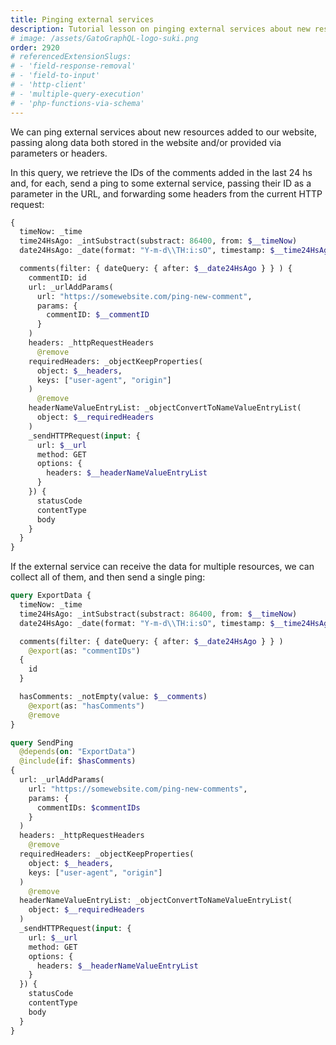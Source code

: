 ```yaml
---
title: Pinging external services
description: Tutorial lesson on pinging external services about new resources added to our website, passing along data both stored in the website and/or provided via parameters or headers.
# image: /assets/GatoGraphQL-logo-suki.png
order: 2920
# referencedExtensionSlugs:
# - 'field-response-removal'
# - 'field-to-input'
# - 'http-client'
# - 'multiple-query-execution'
# - 'php-functions-via-schema'
---
```


We can ping external services about new resources added to our website, passing along data both stored in the website and/or provided via parameters or headers.

In this query, we retrieve the IDs of the comments added in the last 24 hs and, for each, send a ping to some external service, passing their ID as a parameter in the URL, and forwarding some headers from the current HTTP request:

```graphql
{
  timeNow: _time  
  time24HsAgo: _intSubstract(substract: 86400, from: $__timeNow)
  date24HsAgo: _date(format: "Y-m-d\\TH:i:sO", timestamp: $__time24HsAgo)

  comments(filter: { dateQuery: { after: $__date24HsAgo } } ) {
    commentID: id
    url: _urlAddParams(
      url: "https://somewebsite.com/ping-new-comment",
      params: {
        commentID: $__commentID
      }
    )
    headers: _httpRequestHeaders
      @remove
    requiredHeaders: _objectKeepProperties(
      object: $__headers,
      keys: ["user-agent", "origin"]
    )
      @remove
    headerNameValueEntryList: _objectConvertToNameValueEntryList(
      object: $__requiredHeaders
    )
    _sendHTTPRequest(input: {
      url: $__url
      method: GET
      options: {
        headers: $__headerNameValueEntryList
      }
    }) {
      statusCode
      contentType
      body
    }
  }
}
```

If the external service can receive the data for multiple resources, we can collect all of them, and then send a single ping:

```graphql
query ExportData {
  timeNow: _time  
  time24HsAgo: _intSubstract(substract: 86400, from: $__timeNow)
  date24HsAgo: _date(format: "Y-m-d\\TH:i:sO", timestamp: $__time24HsAgo)

  comments(filter: { dateQuery: { after: $__date24HsAgo } } )
    @export(as: "commentIDs")
  {
    id
  }

  hasComments: _notEmpty(value: $__comments)
    @export(as: "hasComments")
    @remove
}

query SendPing
  @depends(on: "ExportData")
  @include(if: $hasComments)
{
  url: _urlAddParams(
    url: "https://somewebsite.com/ping-new-comments",
    params: {
      commentIDs: $commentIDs
    }
  )
  headers: _httpRequestHeaders
    @remove
  requiredHeaders: _objectKeepProperties(
    object: $__headers,
    keys: ["user-agent", "origin"]
  )
    @remove
  headerNameValueEntryList: _objectConvertToNameValueEntryList(
    object: $__requiredHeaders
  )
  _sendHTTPRequest(input: {
    url: $__url
    method: GET
    options: {
      headers: $__headerNameValueEntryList
    }
  }) {
    statusCode
    contentType
    body
  }
}
```
